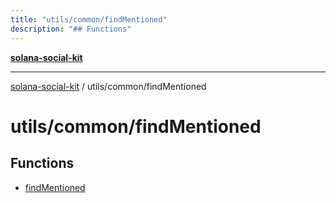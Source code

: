```yaml
---
title: "utils/common/findMentioned"
description: "## Functions"
---
```


[**solana-social-kit**](../../../README.mdx)

***

[solana-social-kit](../../../README.mdx) / utils/common/findMentioned

# utils/common/findMentioned

## Functions

- [findMentioned](functions/findMentioned.mdx)
